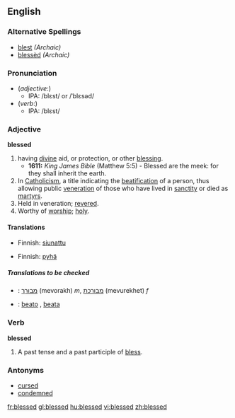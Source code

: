 ==English==
===Alternative Spellings===
* [[blest]] ''(Archaic)''
* [[blessèd]] ''(Archaic)''
===Pronunciation===
*(''adjective'':)
**IPA: /blɛst/ or /ˈblɛsəd/
*(''verb'':)
**IPA: /blɛst/

===Adjective===
'''blessed'''
#having [[divine]] aid, or protection, or other [[blessing]].
#*'''1611:''' ''King James Bible'' (Matthew 5:5) - Blessed are the meek: for they shall inherit the earth.
#In [[Catholicism]], a title indicating the [[beatification]] of a person, thus allowing public [[veneration]] of those who have lived in [[sanctity]] or died as [[martyr]]s.
#Held in veneration; [[revere|revered]].
#Worthy of [[worship]]; [[holy]].

====Translations====
{{trans-top|having divine aid, or protection, or other blessing}}
*Finnish: [[siunattu]]
{{trans-mid}}
{{trans-bottom}}

{{trans-top|In Catholicism, a title indicating the beatification of a person}}
{{trans-mid}}
{{trans-bottom}}

{{trans-top|Held in veneration; revered}}
{{trans-mid}}
{{trans-bottom}}

{{trans-top|Worthy of worship; holy}}
*Finnish: [[pyhä]]
{{trans-mid}}
{{trans-bottom}}

=====Translations to be checked=====
{{checktrans}}
{{top}}
*{{ttbc|Hebrew}}: [[מבורך]] (mevorakh) ''m'', [[מבורכת]] (mevurekhet) ''f''
{{mid}}
*{{ttbc|Italian}}: [[beato]] {{m}}, [[beata]] {{f}}
{{bottom}}

===Verb===
'''blessed'''
#A past tense and a past participle of [[bless]].

===Antonyms===
*[[cursed]]
*[[condemned]]

[[fr:blessed]]
[[gl:blessed]]
[[hu:blessed]]
[[vi:blessed]]
[[zh:blessed]]